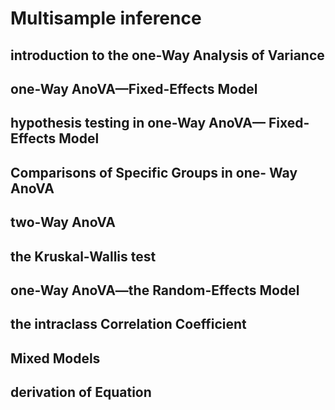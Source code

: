 # Multisample inference

## introduction to the one-Way Analysis of Variance 

## one-Way AnoVA—Fixed-Effects Model 

## hypothesis testing in one-Way AnoVA— Fixed-Effects Model 

## Comparisons of Specific Groups in one- Way AnoVA 

## two-Way AnoVA 

## the Kruskal-Wallis test 

## one-Way AnoVA—the Random-Effects Model 

## the intraclass Correlation Coefficient 

## Mixed Models 

## derivation of Equation 
